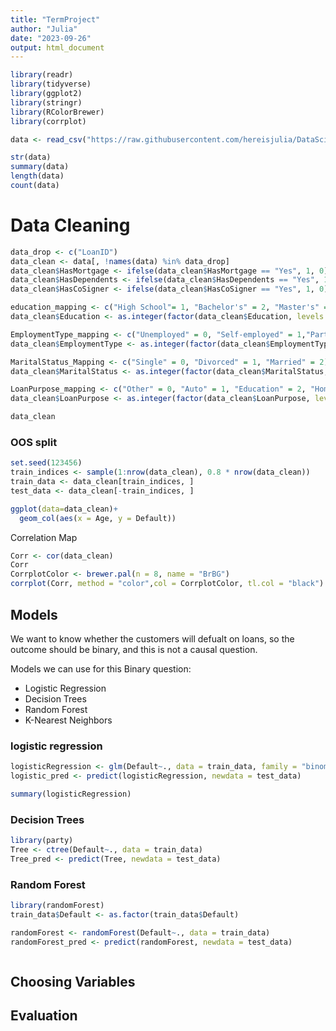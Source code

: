 ```yaml
---
title: "TermProject"
author: "Julia"
date: "2023-09-26"
output: html_document
---
```


```r
library(readr)
library(tidyverse)
library(ggplot2)
library(stringr)
library(RColorBrewer)
library(corrplot)
```

```r
data <- read_csv("https://raw.githubusercontent.com/hereisjulia/DataScience_MQM/main/TermProject/Loan_default.csv")
```

```r
str(data)
summary(data)
length(data)
count(data)
```
# Data Cleaning

```r
data_drop <- c("LoanID")
data_clean <- data[, !names(data) %in% data_drop]
data_clean$HasMortgage <- ifelse(data_clean$HasMortgage == "Yes", 1, 0)
data_clean$HasDependents <- ifelse(data_clean$HasDependents == "Yes", 1, 0)
data_clean$HasCoSigner <- ifelse(data_clean$HasCoSigner == "Yes", 1, 0)

education_mapping <- c("High School"= 1, "Bachelor's" = 2, "Master's" = 3, "PhD" = 4)
data_clean$Education <- as.integer(factor(data_clean$Education, levels = names(education_mapping)))

EmploymentType_mapping <- c("Unemployed" = 0, "Self-employed" = 1,"Part-time" = 2, "Full-time" = 3)
data_clean$EmploymentType <- as.integer(factor(data_clean$EmploymentType, levels = names(EmploymentType_mapping)))

MaritalStatus_Mapping <- c("Single" = 0, "Divorced" = 1, "Married" = 2)
data_clean$MaritalStatus <- as.integer(factor(data_clean$MaritalStatus, levels = names(MaritalStatus_Mapping)))

LoanPurpose_mapping <- c("Other" = 0, "Auto" = 1, "Education" = 2, "Home" = 3, "Business" = 4)
data_clean$LoanPurpose <- as.integer(factor(data_clean$LoanPurpose, levels = names(LoanPurpose_mapping)))

data_clean
```
### OOS split
```r
set.seed(123456) 
train_indices <- sample(1:nrow(data_clean), 0.8 * nrow(data_clean))
train_data <- data_clean[train_indices, ]
test_data <- data_clean[-train_indices, ]  
```

```r
ggplot(data=data_clean)+
  geom_col(aes(x = Age, y = Default))
```
Correlation Map
```r
Corr <- cor(data_clean)
Corr
CorrplotColor <- brewer.pal(n = 8, name = "BrBG")
corrplot(Corr, method = "color",col = CorrplotColor, tl.col = "black")
```

## Models
We want to know whether the customers will defualt on loans, so the outcome should be binary, and this is not a causal question.

Models we can use for this Binary question:

* Logistic Regression
* Decision Trees
* Random Forest
* K-Nearest Neighbors



### logistic regression
```r
logisticRegression <- glm(Default~., data = train_data, family = "binomial")
logistic_pred <- predict(logisticRegression, newdata = test_data)

summary(logisticRegression)
```

### Decision Trees
```r
library(party)
Tree <- ctree(Default~., data = train_data)
Tree_pred <- predict(Tree, newdata = test_data)
```


### Random Forest
```r
library(randomForest)
train_data$Default <- as.factor(train_data$Default)

randomForest <- randomForest(Default~., data = train_data)
randomForest_pred <- predict(randomForest, newdata = test_data)
```
```r

```


## Choosing Variables



## Evaluation












